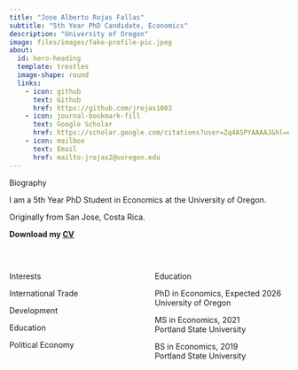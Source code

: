 ```yaml
---
title: "Jose Alberto Rojas Fallas"
subtitle: "5th Year PhD Candidate, Economics"
description: "University of Oregon"
image: files/images/fake-profile-pic.jpeg
about:
  id: hero-heading
  template: trestles
  image-shape: round
  links:
    - icon: github
      text: Github
      href: https://github.com/jrojas1003
    - icon: journal-bookmark-fill
      text: Google Scholar
      href: https://scholar.google.com/citations?user=Zq4ASPYAAAAJ&hl=en
    - icon: mailbox
      text: Email
      href: mailto:jrojas2@uoregon.edu
---
```


::: {#hero-heading}

[Biography]{.big .hi}

I am a 5th Year PhD Student in Economics at the University of Oregon.

Originally from San Jose, Costa Rica.

**Download my [CV](Rojas-Jose-CV-121224.pdf)**

<br>

:::: {.columns}

::: {.column width="50%"}

::: {.text-center}
[Interests]{.large .hi}
:::

<i class="bi bi-book" style="font-size: 1.5rem;"></i> International Trade

<i class="bi bi-book" style="font-size: 1.5rem;"></i> Development

<i class="bi bi-book" style="font-size: 1.5rem;"></i> Education

<i class="bi bi-book" style="font-size: 1.5rem;"></i> Political Economy

:::

::: {.column width="50%"}

::: {.text-center}
[Education]{.large .hi}
:::

<i class="bi bi-mortarboard" style="font-size: 1.5rem;"></i> PhD in Economics, Expected 2026 
[University of Oregon]{.small .indent}
  
<i class="bi bi-mortarboard" style="font-size: 1.5rem;"></i> MS in Economics, 2021  
[Portland State University]{.small .indent}
  
<i class="bi bi-mortarboard" style="font-size: 1.5rem;"></i> BS in Economics, 2019  
[Portland State University]{.small .indent}
:::

::::

:::